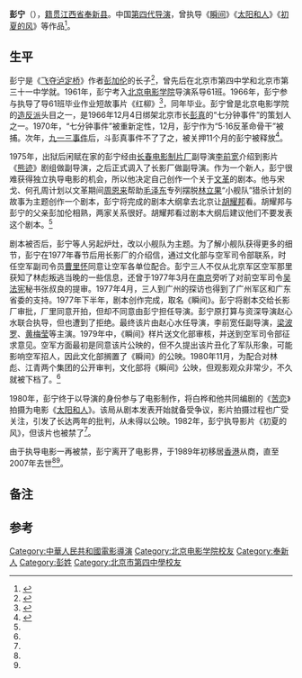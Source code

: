 '''彭宁'''（{{bd|1947年||2007年|}}{{efn|出生年份根据凤凰网“2007年导演彭宁去世，享年60岁”计算<ref name="腾飞中国">{{cite web |author1=《腾飞中国》栏目 |title=1980年电影台词“祖国爱你吗”被指攻击党遭禁播 |url=http://phtv.ifeng.com/program/tfzg/detail_2012_11/23/19473148_0.shtml |website=凤凰网 |accessdate=2021-10-08 |date=2012-11-23 |archive-date=2021-10-08 |archive-url=https://web.archive.org/web/20211008071756/http://phtv.ifeng.com/program/tfzg/detail_2012_11/23/19473148_0.shtml |dead-url=no }}</ref>}}），[[籍贯|籍贯]][[江西省|江西省]][[奉新县|奉新县]]。中国[[第四代导演|第四代导演]]，曾执导《[[瞬间_(1979年电影)|瞬间]]》《[[太阳和人|太阳和人]]》《[[初夏的风|初夏的风]]》等作品<ref>{{Citeweb |title=彭宁的星路历程 |url=http://www.1905.com/mdb/star/3018072/life/ |publisher=1905电影网 |access-date=2016-03-15 |archive-date=2019-02-23 |archive-url=https://web.archive.org/web/20190223133328/http://www.1905.com/mdb/star/3018072/life/ |dead-url=no }}</ref>。

== 生平 ==
彭宁是《[[飞夺泸定桥|飞夺泸定桥]]》作者[[彭加伦|彭加伦]]的长子<ref name=if>{{Citeweb |title=彭加仑之子：说没有“飞夺泸定桥”是对党的污蔑 |url=http://news.ifeng.com/history/zhongguojindaishi/detail_2011_01/17/4304493_1.shtml |publisher=凤凰网-炎黄春秋 |date=2011-01-17 |access-date=2016-03-15 |archive-date=2019-06-07 |archive-url=https://web.archive.org/web/20190607212539/http://news.ifeng.com/history/zhongguojindaishi/detail_2011_01/17/4304493_1.shtml |dead-url=no }}</ref>，曾先后在北京市第四中学和北京市第三十一中学就。1961年，彭宁考入[[北京电影学院|北京电影学院]]导演系导61班。1966年，彭宁参与执导了导61班毕业作业短故事片《红柳》<ref>{{cite web |title=电影导演系历史沿革 |url=https://www.bfa.edu.cn/daoyan/lsyg.htm |website=北京电影学院导演系 |accessdate=2021-10-07}}</ref>，同年毕业。彭宁曾是北京电影学院的[[造反派|造反派]]头目之一，是1966年12月4日绑架北京市长[[彭真|彭真]]的“七分钟事件”的策划人之一。1970年，“七分钟事件”被重新定性，12月，彭宁作为“5·16反革命骨干”被捕。次年，[[九一三事件|九一三事件]]后，斗彭真事件不了了之，被关押11个月的彭宁被释放<ref name=xut>{{Citeweb|title=“禁片”《瞬间》|url=http://story.inewsweek.cn/detail-557-2.html|publisher=读览天下-中国新闻周刊|author=徐天|accessdate=2016-03-18|archive-date=2016-08-13|archive-url=https://web.archive.org/web/20160813093244/http://story.inewsweek.cn/detail-557-2.html|dead-url=yes}}</ref>。

1975年，出狱后闲赋在家的彭宁经由[[长春电影制片厂|长春电影制片厂]]副导演[[李前宽|李前宽]]介绍到影片《[[熊迹|熊迹]]》剧组做副导演，之后正式调入了长影厂做副导演。作为一个新人，彭宁很难获得独立执导电影的机会，所以他决定自己创作一个关于[[文革|文革]]的剧本。他与宋戈、何孔周计划以文革期间[[周恩来|周恩来]]帮助[[毛泽东|毛泽东]]专列摆脱[[林立果|林立果]]“小舰队”猎杀计划的故事为主题创作一个剧本，彭宁将完成的剧本大纲拿去北京让[[胡耀邦|胡耀邦]]看。胡耀邦与彭宁的父亲彭加伦相熟，两家关系很好。胡耀邦看过剧本大纲后建议他们不要发表这个剧本。<ref name=xut/>

剧本被否后，彭宁等人另起炉灶，改以小舰队为主题。为了解小舰队获得更多的细节，彭宁在1977年春节后用长影厂的介绍信，通过文化部与空军司令部联系，时任空军副司令员[[曹里怀|曹里怀]]同意让空军各单位配合。彭宁三人不仅从北京军区空军那里获知了林彪叛逃当晚的一些信息，还曾于1977年3月在[[南京|南京]]旁听了对前空军司令[[吴法宪|吴法宪]]秘书张叔良的提审。1977年4月，三人到广州的探访也得到了广州军区和广东省委的支持。1977年下半年，剧本创作完成，取名《瞬间》。彭宁将剧本交给长影厂审批，厂里同意开拍，但却不同意由彭宁担任导演。彭宁原打算与资深导演赵心水联合执导，但也遭到了拒绝。最终该片由赵心水任导演，李前宽任副导演，[[梁波罗|梁波罗]]、[[黄梅莹|黄梅莹]]等主演。1979年中，《瞬间》样片送文化部审核，并送到空军司令部征求意见。空军方面最初是同意该片公映的，但不久提出该片丑化了军队形象，可能影响空军招人，因此文化部搁置了《瞬间》的公映。1980年11月，为配合对林彪、江青两个集团的公开审判，文化部将《瞬间》公映，但观影观众非常少，不久就被下档了。<ref name=xut/>

1980年，彭宁终于以导演的身份参与了电影制作，将白桦和他共同编剧的《[[苦恋|苦恋]]》拍摄为电影《[[太阳和人|太阳和人]]》。该局从剧本发表开始就备受争议，影片拍摄过程也广受关注，引发了长达两年的批判，从未得以公映。1982年，彭宁执导影片《初夏的风》，但该片也被禁了<ref name=xut/>。

由于执导电影一再被禁，彭宁离开了电影界，于1989年初移居[[香港|香港]]从商，直至2007年去世<ref name="腾飞中国" /><ref name=xut/>。

== 备注 ==
{{notelist}}

== 参考 ==
{{reflist}}

{{Authority control}}
{{DEFAULTSORT:P}}
[[Category:中華人民共和國電影導演|Category:中華人民共和國電影導演]]
[[Category:北京电影学院校友|Category:北京电影学院校友]]
[[Category:奉新人|Category:奉新人]]
[[Category:彭姓|Category:彭姓]]
[[Category:北京市第四中學校友|Category:北京市第四中學校友]]